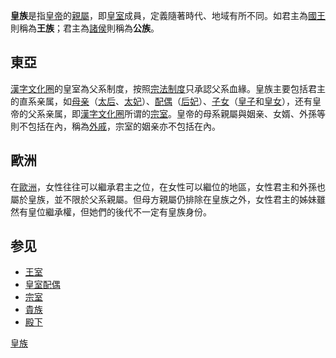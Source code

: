 {{Unreferenced|time=2020-03-07T04:56:07+00:00}}
{{Distinguish|皇族电子竞技俱乐部}}

'''皇族'''是指[[皇帝|皇帝]]的[[親屬|親屬]]，即[[皇室|皇室]]成員，定義隨著時代、地域有所不同。如君主為[[國王|國王]]則稱為'''王族'''；君主為[[諸侯|諸侯]]則稱為'''公族'''。

==東亞==
[[漢字文化圈|漢字文化圈]]的皇室為父系制度，按照[[宗法制度|宗法制度]]只承認父系血緣。皇族主要包括君主的直系亲属，如[[母亲|母亲]]（[[太后|太后]]、[[太妃|太妃]]）、[[配偶|配偶]]（[[后妃|后妃]]）、[[子女|子女]]（[[皇子|皇子]]和[[皇女|皇女]]），还有皇帝的父系亲属，即[[漢字文化圈|漢字文化圈]]所谓的[[宗室|宗室]]。皇帝的母系親屬與姻亲、女婿、外孫等則不包括在內，稱為[[外戚|外戚]]，宗室的姻亲亦不包括在內。

==歐洲==
在[[歐洲|歐洲]]，女性往往可以繼承君主之位，在女性可以繼位的地區，女性君主和外孫也屬於皇族，並不限於父系親屬。但母方親屬仍排除在皇族之外，女性君主的姊妹雖然有皇位繼承權，但她們的後代不一定有皇族身份。

==参见==
*[[王室|王室]]
* [[皇室配偶|皇室配偶]]
* [[宗室|宗室]]
* [[貴族|貴族]]
* [[殿下|殿下]]

[[分类:皇族|]]
